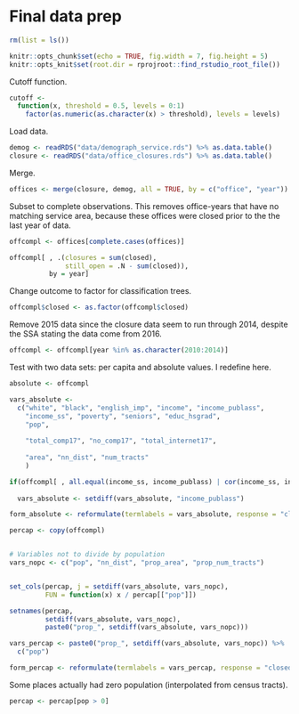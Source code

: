 # Final data prep
```r
rm(list = ls())
```


```r
knitr::opts_chunk$set(echo = TRUE, fig.width = 7, fig.height = 5)
knitr::opts_knit$set(root.dir = rprojroot::find_rstudio_root_file())
```

Cutoff function.
```r
cutoff <- 
  function(x, threshold = 0.5, levels = 0:1) 
    factor(as.numeric(as.character(x) > threshold), levels = levels)

```

Load data.
```r
demog <- readRDS("data/demograph_service.rds") %>% as.data.table() 
closure <- readRDS("data/office_closures.rds") %>% as.data.table()
```

Merge.
```r
offices <- merge(closure, demog, all = TRUE, by = c("office", "year"))
```

Subset to complete observations. This removes office-years that have no matching service area, because these offices were closed prior to the the last year of data.
```r
offcompl <- offices[complete.cases(offices)]

offcompl[ , .(closures = sum(closed), 
              still_open = .N - sum(closed)),
          by = year]
```



Change outcome to factor for classification trees.
```r
offcompl$closed <- as.factor(offcompl$closed)
```

Remove 2015 data since the closure data seem to run through 2014, despite the SSA stating the data come from 2016.

```r
offcompl <- offcompl[year %in% as.character(2010:2014)]
```

Test with two data sets: per capita and absolute values. I redefine here.

```r
absolute <- offcompl

vars_absolute <- 
  c("white", "black", "english_imp", "income", "income_publass",
    "income_ss", "poverty", "seniors", "educ_hsgrad", 
    "pop",
    
    "total_comp17", "no_comp17", "total_internet17",
    
    "area", "nn_dist", "num_tracts"
    )

if(offcompl[ , all.equal(income_ss, income_publass) | cor(income_ss, income_publass) > 0.95])
  
  vars_absolute <- setdiff(vars_absolute, "income_publass")

form_absolute <- reformulate(termlabels = vars_absolute, response = "closed")
```


```r
percap <- copy(offcompl)


# Variables not to divide by population
vars_nopc <- c("pop", "nn_dist", "prop_area", "prop_num_tracts")


set_cols(percap, j = setdiff(vars_absolute, vars_nopc), 
         FUN = function(x) x / percap[["pop"]])

setnames(percap, 
         setdiff(vars_absolute, vars_nopc), 
         paste0("prop_", setdiff(vars_absolute, vars_nopc)))
```


```r
vars_percap <- paste0("prop_", setdiff(vars_absolute, vars_nopc)) %>%
  c("pop")

form_percap <- reformulate(termlabels = vars_percap, response = "closed")


```

Some places actually had zero population (interpolated from census tracts).
```r
percap <- percap[pop > 0]
```

